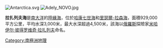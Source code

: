 [[Image:Antarctica.svg|thumb]]
[[Image:Adely_NOVO.jpg|thumb]]

'''拉扎列夫海'''是[[南大洋|南大洋]]的[[陸緣海|陸緣海]]，位於[[哈康七世海|哈康七世海]]和[[里瑟爾-拉森海|里瑟爾-拉森海]]，面積929,000平方公里，平均水深3,000米，最大水深超過4,500米，該海以[[俄羅斯|俄羅斯]]探險家[[米哈伊尔·彼得罗维奇·拉扎列夫|米哈伊尔·彼得罗维奇·拉扎列夫]]命名。

{{coord|68|00|S|7|00|E|type:waterbody_source:kolossus-ruwiki|display=title}}
{{地球海洋}}
{{Antarctica-geo-stub}}
[[Category:南極洲地理|Category:南極洲地理]]